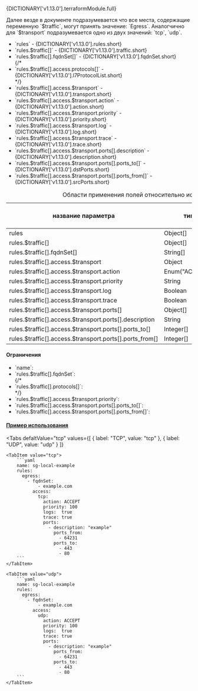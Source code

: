 
<div className="paragraph">
  <p>{DICTIONARY['v1.13.0'].terraformModule.full}</p>
</div>
<div className="paragraph">
  Далее везде в документе подразумевается что все места, содержащие переменную `$traffic`, могут принять значениe:
  `Egress`. Аналогчично для `$transport` подразумевается одно из двух значений: `tcp`, `udp`.
</div>
<ul>
  <li>`rules` - {DICTIONARY['v1.13.0'].rules.short}</li>
  <li>`rules.$traffic[]` - {DICTIONARY['v1.13.0'].traffic.short}</li>
  <li>`rules.$traffic[].fqdnSet[]` - {DICTIONARY['v1.13.0'].fqdnSet.short}</li>
  {/* <li>`rules.$traffic[].access.protocols[]` - {DICTIONARY['v1.13.0'].l7ProtocolList.short}</li> */}
  <li>`rules.$traffic[].access.$transport` - {DICTIONARY['v1.13.0'].transport.short}</li>
  <li>`rules.$traffic[].access.$transport.action` - {DICTIONARY['v1.13.0'].action.short}</li>
  <li>`rules.$traffic[].access.$transport.priority` - {DICTIONARY['v1.13.0'].priority.short}</li>
  <li>`rules.$traffic[].access.$transport.log` - {DICTIONARY['v1.13.0'].log.short}</li>
  <li>`rules.$traffic[].access.$transport.trace` - {DICTIONARY['v1.13.0'].trace.short}</li>
  <li>`rules.$traffic[].access.$transport.ports[].description` - {DICTIONARY['v1.13.0'].description.short}</li>
  <li>`rules.$traffic[].access.$transport.ports[].ports_to[]` - {DICTIONARY['v1.13.0'].dstPorts.short}</li>
  <li>`rules.$traffic[].access.$transport.ports[].ports_from[]` - {DICTIONARY['v1.13.0'].srcPorts.short}</li>
</ul>

<div className="scrollable-x">
  <table>
    <caption>Области применения полей относительно используемого протокола</caption>
    <thead>
      <tr>
        <th rowSpan="2">название параметра</th>
        <th rowSpan="2">тип данных</th>
        <th rowSpan="2">значение по умолчанию</th>
        <th colSpan="3">transport*</th>
      </tr>
      <tr>
        <th>TCP</th>
        <th>UDP</th>
      </tr>
    </thead>
    <tbody>
      <tr>
        <td>rules</td>
        <td>Object[]</td>
        <td>[]</td>
        <td className="green center">✔</td>
        <td className="green center">✔</td>
      </tr>
      <tr>
        <td>rules.$traffic[]</td>
        <td>Object[]</td>
        <td></td>
        <td className="green center">✔</td>
        <td className="green center">✔</td>
      </tr>
      <tr>
        <td>rules.$traffic[].fqdnSet[]</td>
        <td>String[]</td>
        <td></td>
        <td className="green center">✔</td>
        <td className="green center">✔</td>
      </tr>
      <tr>
        <td>rules.$traffic[].access.$transport</td>
        <td>Object</td>
        <td></td>
        <td className="green center">✔</td>
        <td className="green center">✔</td>
      </tr>
      <tr>
        <td>rules.$traffic[].access.$transport.action</td>
        <td>
          <nobr>Enum("ACCEPT", "DROP")</nobr>
        </td>
        <td></td>
        <td className="green center">✔</td>
        <td className="green center">✔</td>
      </tr>
      <tr>
        <td>rules.$traffic[].access.$transport.priority</td>
        <td>String</td>
        <td></td>
        <td className="green center">✔</td>
        <td className="green center">✔</td>
      </tr>
      <tr>
        <td>rules.$traffic[].access.$transport.log</td>
        <td>Boolean</td>
        <td>false</td>
        <td className="green center">✔</td>
        <td className="green center">✔</td>
      </tr>
      <tr>
        <td>rules.$traffic[].access.$transport.trace</td>
        <td>Boolean</td>
        <td>false</td>
        <td className="green center">✔</td>
        <td className="green center">✔</td>
      </tr>
      <tr>
        <td>rules.$traffic[].access.$transport.ports[]</td>
        <td>Object[]</td>
        <td></td>
        <td className="green center">✔</td>
        <td className="green center">✔</td>
      </tr>
      <tr>
        <td>rules.$traffic[].access.$transport.ports[].description</td>
        <td>String</td>
        <td>&quot;&quot;</td>
        <td className="green center">✔</td>
        <td className="green center">✔</td>
      </tr>
      <tr>
        <td>rules.$traffic[].access.$transport.ports[].ports_to[]</td>
        <td>Integer[]</td>
        <td>null</td>
        <td className="green center">✔</td>
        <td className="green center">✔</td>
      </tr>
      <tr>
        <td>rules.$traffic[].access.$transport.ports[].ports_from[]</td>
        <td>Integer[]</td>
        <td>null</td>
        <td className="green center">✔</td>
        <td className="green center">✔</td>
      </tr>
    </tbody>
  </table>
</div>

#### Ограничения

<ul>
  <li>
    `name`:
    <Restrictions data={RESTRICTIONS['v1.13.0'].name} />
  </li>
  <li>
    `rules.$traffic[].fqdnSet`:
    <Restrictions data={RESTRICTIONS['v1.13.0'].fqdnSet} />
  </li>
  {/* <li>
    `rules.$traffic[].protocols[]`:
    <Restrictions data={RESTRICTIONS['v1.13.0'].protocols} />
  </li> */}
  <li>
    `rules.$traffic[].access.$transport.priority`:
    <Restrictions data={RESTRICTIONS['v1.13.0'].priority} />
  </li>
  <li>
    `rules.$traffic[].access.$transport.ports[].ports_to[]`:
    <Restrictions data={RESTRICTIONS['v1.13.0'].dstPorts} />
  </li>
  <li>
    `rules.$traffic[].access.$transport.ports[].ports_from[]`:
    <Restrictions data={RESTRICTIONS['v1.13.0'].srcPorts} />
  </li>
</ul>

<h4 className="custom-heading">
  <a href="https://github.com/H-BF/swarm-spec-template/blob/master/spec/sg-local-example.yaml#L118">
    Пример использования
  </a>
</h4>

<Tabs
    defaltValue="tcp"
    values={[
        { label: "TCP", value: "tcp" },
        { label: "UDP", value: "udp" }
    ]}
>

    <TabItem value="tcp">
        ```yaml
        name: sg-local-example
        rules:
          egress:
            - fqdnSet:
                - example.com
              access:
                tcp:
                  action: ACCEPT
                  priority: 100
                  logs:  true
                  trace: true
                  ports:
                    - description: "example"
                      ports_from:
                        - 64231
                      ports_to:
                        - 443
                        - 80
        ```
    </TabItem>

    <TabItem value="udp">
        ```yaml
        name: sg-local-example
        rules:
          egress:
            - fqdnSet:
                - example.com
              access:
                udp:
                  action: ACCEPT
                  priority: 100
                  logs:  true
                  trace: true
                  ports:
                    - description: "example"
                      ports_from:
                        - 64231
                      ports_to:
                        - 443
                        - 80
        ```
    </TabItem>

</Tabs>
